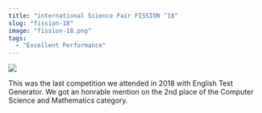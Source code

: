 ```yaml
---
title: "international Science Fair FISSION ’18"
slug: "fission-18"
image: "fission-18.png"
tags:
  - "Excellent Performance"
---
```


![](/fission-18.png)

This was the last competition we attended in 2018 with English Test Generator.
We got an honrable mention on the 2nd place of the Computer Science and Mathematics category.
